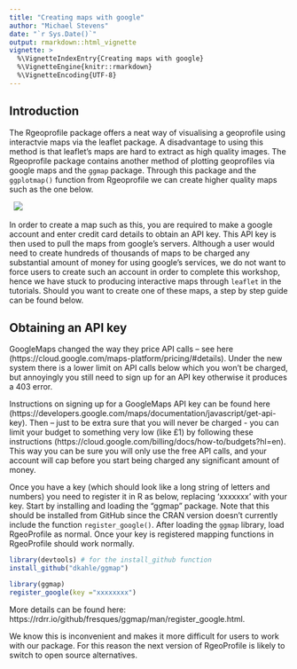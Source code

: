 ```yaml
---
title: "Creating maps with google"
author: "Michael Stevens"
date: "`r Sys.Date()`"
output: rmarkdown::html_vignette
vignette: >
  %\VignetteIndexEntry{Creating maps with google}
  %\VignetteEngine{knitr::rmarkdown}
  %\VignetteEncoding{UTF-8}
---
```


## Introduction

The Rgeoprofile package offers a neat way of visualising a geoprofile using interactvie maps via the leaflet package. A disadvantage to using this method is that leaflet's maps are hard to extract as high quality images. The Rgeoprofile package contains another method of plotting geoprofiles via google maps and the `ggmap` package. Through this package and the `ggplotmap()` function from Rgeoprofile we can create higher quality maps such as the one below.  

\  
![](https://github.com/Michael-Stevens-27/Rgeoprofile/raw/workshop/docs/articles/images/LondonExample_figure1.png)
\  

In order to create a map such as this, you are required to make a google account and enter credit card details to obtain an API key. This API key is then used to pull the maps from google's servers. Although a user would need to create hundreds of thousands of maps to be charged any substantial amount of money for using google's services, we do not want to force users to create such an account in order to complete this workshop, hence we have stuck to producing interactive maps through `leaflet` in the tutorials. Should you want to create one of these maps, a step by step guide can be found below. 

## Obtaining an API key     

GoogleMaps changed the way they price API calls – see here (https://cloud.google.com/maps-platform/pricing/#details). Under the new system there is a lower limit on API calls below which you won’t be charged, but annoyingly you still need to sign up for an API key otherwise it produces a 403 error.

Instructions on signing up for a GoogleMaps API key can be found here (https://developers.google.com/maps/documentation/javascript/get-api-key). Then – just to be extra sure that you will never be charged - you can limit your budget to something very low (like £1) by following these instructions (https://cloud.google.com/billing/docs/how-to/budgets?hl=en). This way you can be sure you will only use the free API calls, and your account will cap before you start being charged any significant amount of money.

Once you have a key (which should look like a long string of letters and numbers) you need to register it in R as below, replacing 'xxxxxxx' with your key. Start by installing and loading the “ggmap” package. Note that this should be installed from GitHub since the CRAN version doesn’t currently include the function `register_google()`. After loading the `ggmap` library, load RgeoProfile as normal. Once your key is registered mapping functions in RgeoProfile should work normally.

```r
library(devtools) # for the install_github function
install_github("dkahle/ggmap")

library(ggmap)
register_google(key ="xxxxxxxx")
```
More details can be found here: https://rdrr.io/github/fresques/ggmap/man/register_google.html.

We know this is inconvenient and makes it more difficult for users to work with our package. For this reason the next version of RgeoProfile is likely to switch to open source alternatives.
